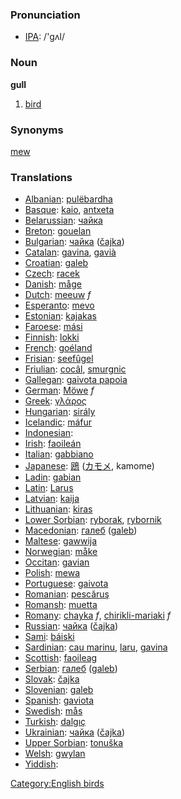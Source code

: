 === Pronunciation ===
*[[w:IPA|IPA]]: /'gʌl/

=== Noun ===

'''gull'''

# [[bird]]

=== Synonyms ===

[[mew]]

=== Translations ===

*[[Albanian]]: [[pulëbardha]]
*[[Basque]]: [[kaio]], [[antxeta]]
*[[Belarussian]]: [[чайка]]
*[[Breton]]: [[gouelan]]
*[[Bulgarian]]: [[чайка]] ([[čajka]])
*[[Catalan]]: [[gavina]], [[gavià]]
*[[Croatian]]: [[galeb]]
*[[Czech]]: [[racek]]
*[[Danish]]: [[måge]]
*[[Dutch]]: [[meeuw]] ''f''
*[[Esperanto]]: [[mevo]]
*[[Estonian]]: [[kajakas]]
*[[Faroese]]: [[mási]]
*[[Finnish]]: [[lokki]]
*[[French]]: [[goéland]] '' ''
*[[Frisian]]: [[seefûgel]]
*[[Friulian]]: [[cocâl]], [[smurgnic]]
*[[Gallegan]]: [[gaivota papoia]]
*[[German]]: [[Möwe]] ''f''
*[[Greek]]: [[γλάρος]] '' ''
*[[Hungarian]]: [[sirály]]
*[[Icelandic]]: [[máfur]]
*[[Indonesian]]: [[]]
*[[Irish]]: [[faoileán]]
*[[Italian]]: [[gabbiano]] '' ''
*[[Japanese]]: [[鴎]] ([[カモメ]], kamome)
*[[Ladin]]: [[gabian]]
*[[Latin]]: [[Larus]] '' ''
*[[Latvian]]: [[kaija]]
*[[Lithuanian]]: [[kiras]]
*[[Lower Sorbian]]: [[ryborak]], [[rybornik]]
*[[Macedonian]]: [[галеб]] ([[galeb]])
*[[Maltese]]: [[gawwija]]
*[[Norwegian]]: [[måke]]
*[[Occitan]]: [[gavian]]
*[[Polish]]: [[mewa]] '' ''
*[[Portuguese]]: [[gaivota]]
*[[Romanian]]: [[pescăruş]]
*[[Romansh]]: [[muetta]]
*[[Romany]]: [[chayka]] ''f'', [[chirikli-mariaki]] ''f''
*[[Russian]]: [[чайка]] ([[čajka]]) '' ''
*[[Sami]]: [[báiski]]
*[[Sardinian]]: [[cau marinu]], [[laru]], [[gavina]]
*[[Scottish]]: [[faoileag]]
*[[Serbian]]: [[галеб]] ([[galeb]])
*[[Slovak]]: [[čajka]]
*[[Slovenian]]: [[galeb]]
*[[Spanish]]: [[gaviota]] '' ''
*[[Swedish]]: [[mås]]
*[[Turkish]]: [[dalgıç]]
*[[Ukrainian]]: [[чайка]] ([[čajka]])
*[[Upper Sorbian]]: [[tonuška]]
*[[Welsh]]: [[gwylan]]
*[[Yiddish]]: [[]]

[[Category:English birds]]